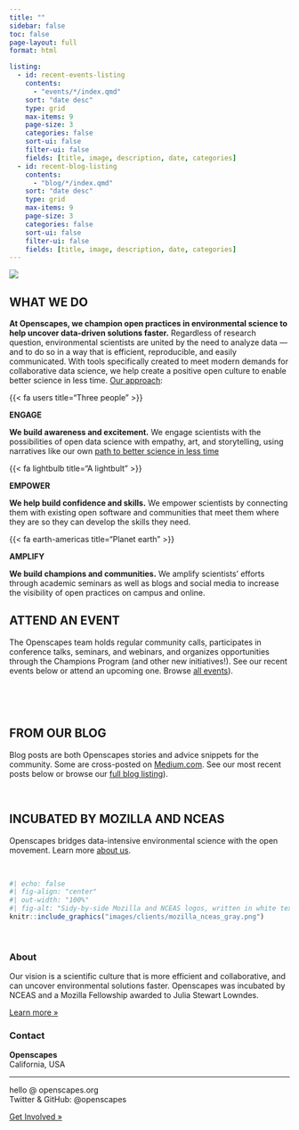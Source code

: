 ```yaml
---
title: ""
sidebar: false
toc: false
page-layout: full
format: html

listing:
  - id: recent-events-listing
    contents:
      - "events/*/index.qmd"
    sort: "date desc"
    type: grid
    max-items: 9
    page-size: 3
    categories: false
    sort-ui: false
    filter-ui: false
    fields: [title, image, description, date, categories]
  - id: recent-blog-listing
    contents:
      - "blog/*/index.qmd"
    sort: "date desc"
    type: grid
    max-items: 9
    page-size: 3
    categories: false
    sort-ui: false
    filter-ui: false
    fields: [title, image, description, date, categories]
---
```


::: {.column-screen}
![](images/banner_imgs/original_banners/horst_openscapes_grassland_big-text.png)
:::

::: {.column-screen}
::: {.white-div}
::: {.blue-underline .center-text}
# **WHAT WE DO**
:::

**At Openscapes, we champion open practices in environmental science to help uncover data-driven solutions faster.** Regardless of research question, environmental scientists are united by the need to analyze data --- and to do so in a way that is efficient, reproducible, and easily communicated. With tools specifically created to meet modern demands for collaborative data science, we help create a positive open culture to enable better science in less time. [Our approach](approach.qmd):
:::
:::

::: {.column-screen}
::: {.white-div}
::: {.center-text}
::: {.grid}

::: {.g-col-4}
::: {.large-body-text .blue-text}
{{< fa users title="Three people" >}}
:::
::: {.blue-text .medium-body-text}
**ENGAGE**
:::
:::{.medium-gray1-text .small-body-text} 
**We build awareness and excitement.** We engage scientists with the possibilities of open data science with empathy, art, and storytelling, using narratives like our own [path to better science in less time](https://www.nature.com/articles/s41559-017-0160)
:::
:::

::: {.g-col-4}
::: {.large-body-text .blue-text}
{{< fa lightbulb title="A lightbult" >}}
:::
::: {.blue-text .medium-body-text}
**EMPOWER**
:::
:::{.medium-gray1-text .small-body-text} 
**We help build confidence and skills.** We empower scientists by connecting them with existing open software and communities that meet them where they are so they can develop the skills they need.
:::
:::

::: {.g-col-4}
::: {.large-body-text .blue-text}
{{< fa earth-americas title="Planet earth" >}}
:::
::: {.blue-text .medium-body-text}
**AMPLIFY**
:::
:::{.medium-gray1-text .small-body-text} 
**We build champions and communities.** We amplify scientists’ efforts through academic seminars as well as blogs and social media to increase the visibility of open practices on campus and online.
:::
:::

:::
:::
:::
:::

::: {.column-screen}
::: {.light-gray-div}
::: {.blue-underline .center-text}
# **ATTEND AN EVENT**
:::

The Openscapes team holds regular community calls, participates in conference talks, seminars, and webinars, and organizes opportunities through the Champions Program (and other new initiatives!). See our recent events below or attend an upcoming one. Browse [all events](events.qmd)). 

::: {#recent-events-listing}
:::

<br>

:::
:::

<br>

::: {.column-screen}
::: {.white-div}
::: {.blue-underline .center-text}
# **FROM OUR BLOG**
:::
Blog posts are both Openscapes stories and advice snippets for the community. Some are cross-posted on [Medium.com](https://medium.com/@openscapes). See our most recent posts below or browse our [full blog listing](blog.qmd)).

::: {#recent-blog-listing}
:::

<!-- blog listing: see Garrick Aden-Buie's site: https://github.com/gadenbuie/garrickadenbuie-com/blob/quarto/index.qmd  & Robert Mitchell's blog post: https://robertmitchellv.com/blog/2022-08-building-with-quarto/building-with-quarto.html -->

::: 
:::

<br>

::: {.column-screen}
::: {.light-gray-div}
::: {.blue-underline .center-text}
# **INCUBATED BY MOZILLA AND NCEAS**
:::

::: {.center-text}
Openscapes bridges data-intensive environmental science with the open movement. Learn more [about us](who_are_we.qmd).
:::

<br>

```r
#| echo: false
#| fig-align: "center"
#| out-width: "100%"
#| fig-alt: "Sidy-by-side Mozilla and NCEAS logos, written in white text on black background; The Mozilla logo is spelled, 'moz://a`; the NCEAS logo is the morpho butterfly to the left the the aconymn, 'NCEAS' atop the full name, 'National Center for Ecological Analysis and Synthesis'"
knitr::include_graphics("images/clients/mozilla_nceas_gray.png")
```

<!-- ::: {.grid} -->
<!-- ::: {.g-col-6} -->
<!-- ![](images/clients/mozilla.png){fig-align="center" width="80%"}  -->
<!-- ::: -->
<!-- :::{.g-col-6} -->
<!-- ![](images/clients/nceas.png){fig-align="center" width="80%"} -->
<!-- ::: -->
<!-- ::: -->

:::
:::

<br>

::: {.column-screen}
::: {.white-div}
::: {.grid}

::: {.g-col-6}
### About

Our vision is a scientific culture that is more efficient and collaborative, and can uncover environmental solutions faster. Openscapes was incubated by NCEAS and a Mozilla Fellowship awarded to Julia Stewart Lowndes.

[Learn more »](who_are_we.qmd)
:::

::: {.g-col-6}
### Contact

**Openscapes**\
California, USA

------------------------------------------------------------------------

hello \@ openscapes.org\
Twitter & GitHub: @openscapes

[Get Involved »](connect.qmd)
:::

:::
:::
:::


